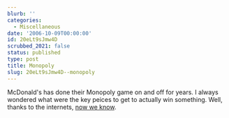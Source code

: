 ```yaml
---
blurb: ''
categories:
  - Miscellaneous
date: '2006-10-09T00:00:00'
id: 20eLt9sJmw4D
scrubbed_2021: false
status: published
type: post
title: Monopoly
slug: 20eLt9sJmw4D--monopoly
---
```


McDonald's has done their Monopoly game on and off for years. I
always wondered what were the key peices to get to actually win
something. Well, thanks to the internets,
[now we know](http://www.amazing-bargains.com/mcdonalds2006.html).
